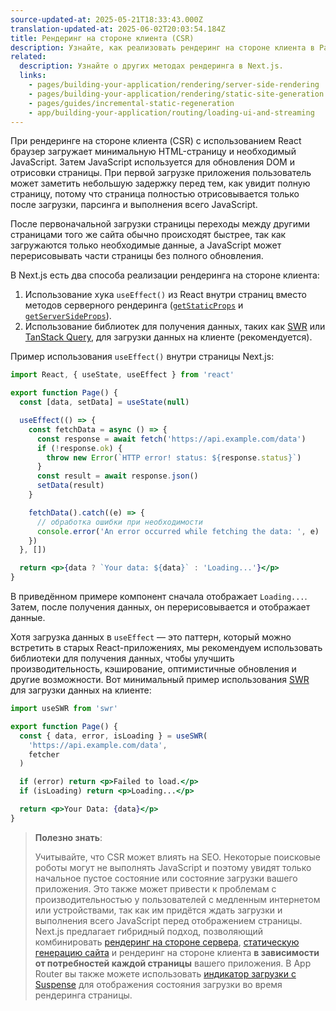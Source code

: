 ```yaml
---
source-updated-at: 2025-05-21T18:33:43.000Z
translation-updated-at: 2025-06-02T20:03:54.184Z
title: Рендеринг на стороне клиента (CSR)
description: Узнайте, как реализовать рендеринг на стороне клиента в Pages Router.
related:
  description: Узнайте о других методах рендеринга в Next.js.
  links:
    - pages/building-your-application/rendering/server-side-rendering
    - pages/building-your-application/rendering/static-site-generation
    - pages/guides/incremental-static-regeneration
    - app/building-your-application/routing/loading-ui-and-streaming
---
```


При рендеринге на стороне клиента (CSR) с использованием React браузер загружает минимальную HTML-страницу и необходимый JavaScript. Затем JavaScript используется для обновления DOM и отрисовки страницы. При первой загрузке приложения пользователь может заметить небольшую задержку перед тем, как увидит полную страницу, потому что страница полностью отрисовывается только после загрузки, парсинга и выполнения всего JavaScript.

После первоначальной загрузки страницы переходы между другими страницами того же сайта обычно происходят быстрее, так как загружаются только необходимые данные, а JavaScript может перерисовывать части страницы без полного обновления.

В Next.js есть два способа реализации рендеринга на стороне клиента:

1. Использование хука `useEffect()` из React внутри страниц вместо методов серверного рендеринга ([`getStaticProps`](/docs/pages/building-your-application/data-fetching/get-static-props) и [`getServerSideProps`](/docs/pages/building-your-application/data-fetching/get-server-side-props)).
2. Использование библиотек для получения данных, таких как [SWR](https://swr.vercel.app/) или [TanStack Query](https://tanstack.com/query/latest/), для загрузки данных на клиенте (рекомендуется).

Пример использования `useEffect()` внутри страницы Next.js:

```jsx filename="pages/index.js"
import React, { useState, useEffect } from 'react'

export function Page() {
  const [data, setData] = useState(null)

  useEffect(() => {
    const fetchData = async () => {
      const response = await fetch('https://api.example.com/data')
      if (!response.ok) {
        throw new Error(`HTTP error! status: ${response.status}`)
      }
      const result = await response.json()
      setData(result)
    }

    fetchData().catch((e) => {
      // обработка ошибки при необходимости
      console.error('An error occurred while fetching the data: ', e)
    })
  }, [])

  return <p>{data ? `Your data: ${data}` : 'Loading...'}</p>
}
```

В приведённом примере компонент сначала отображает `Loading...`. Затем, после получения данных, он перерисовывается и отображает данные.

Хотя загрузка данных в `useEffect` — это паттерн, который можно встретить в старых React-приложениях, мы рекомендуем использовать библиотеки для получения данных, чтобы улучшить производительность, кэширование, оптимистичные обновления и другие возможности. Вот минимальный пример использования [SWR](https://swr.vercel.app/) для загрузки данных на клиенте:

```jsx filename="pages/index.js"
import useSWR from 'swr'

export function Page() {
  const { data, error, isLoading } = useSWR(
    'https://api.example.com/data',
    fetcher
  )

  if (error) return <p>Failed to load.</p>
  if (isLoading) return <p>Loading...</p>

  return <p>Your Data: {data}</p>
}
```

> **Полезно знать**:
>
> Учитывайте, что CSR может влиять на SEO. Некоторые поисковые роботы могут не выполнять JavaScript и поэтому увидят только начальное пустое состояние или состояние загрузки вашего приложения. Это также может привести к проблемам с производительностью у пользователей с медленным интернетом или устройствами, так как им придётся ждать загрузки и выполнения всего JavaScript перед отображением страницы. Next.js предлагает гибридный подход, позволяющий комбинировать [рендеринг на стороне сервера](/docs/pages/building-your-application/rendering/server-side-rendering), [статическую генерацию сайта](/docs/pages/building-your-application/rendering/static-site-generation) и рендеринг на стороне клиента **в зависимости от потребностей каждой страницы** вашего приложения. В App Router вы также можете использовать [индикатор загрузки с Suspense](/docs/app/building-your-application/routing/loading-ui-and-streaming) для отображения состояния загрузки во время рендеринга страницы.